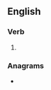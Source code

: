 ==English==

===Verb===
{{head|en|present participle}}

# {{present participle of|inverse|lang=en|nocat=1}}

===Anagrams===
* {{anagrams|en|a=egiinnrsv|inserving}}